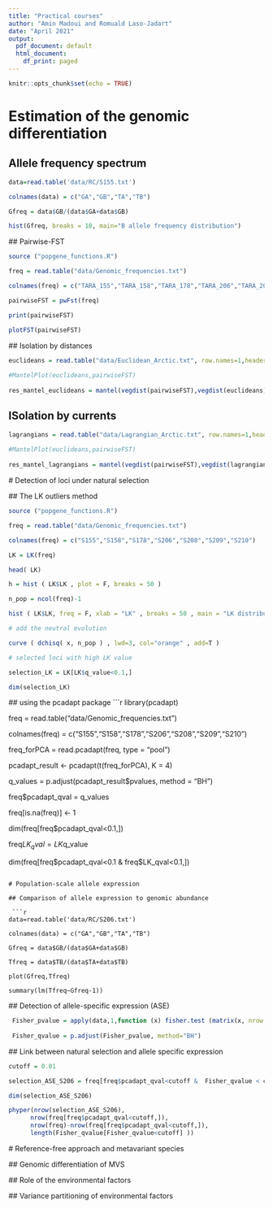 ```yaml
---
title: "Practical courses"
author: "Amin Madoui and Romuald Laso-Jadart"
date: "April 2021"
output:
  pdf_document: default
  html_document:
    df_print: paged
---
```


```r
knitr::opts_chunk$set(echo = TRUE)
```

#   Estimation of the genomic differentiation
##    Allele frequency spectrum

 ```r
 data=read.table('data/RC/S155.txt') 
 
 colnames(data) = c("GA","GB","TA","TB") 
 
 Gfreq = data$GB/(data$GA+data$GB)  
 
 hist(Gfreq, breaks = 10, main="B allele frequency distribution")  
 ```
 
 ##  Pairwise-FST
 
 ```r
source ("popgene_functions.R")  
 
freq = read.table("data/Genomic_frequencies.txt")  

colnames(freq) = c("TARA_155","TARA_158","TARA_178","TARA_206","TARA_208","TARA_209","TARA_210")  

pairwiseFST = pwFst(freq)  

print(pairwiseFST)  
 
plotFST(pairwiseFST)  
 ```
 
 ## Isolation by distances
 
```r
euclideans = read.table("data/Euclidean_Arctic.txt", row.names=1,header = TRUE)
 
#MantelPlot(euclideans,pairwiseFST)
 
res_mantel_euclideans = mantel(vegdist(pairwiseFST),vegdist(euclideans))

```

## ISolation by currents

```r
lagrangians = read.table("data/Lagrangian_Arctic.txt", row.names=1,header = TRUE)
 
#MantelPlot(euclideans,pairwiseFST)
 
res_mantel_lagrangians = mantel(vegdist(pairwiseFST),vegdist(lagrangians))

```
  
 # Detection of loci under natural selection
 
 ## The LK outliers method 
 
  ```r
source ("popgene_functions.R")  
 
freq = read.table("data/Genomic_frequencies.txt")  

colnames(freq) = c("S155","S158","S178","S206","S208","S209","S210")  

LK = LK(freq)  

head( LK)  

h = hist ( LK$LK , plot = F, breaks = 50 )  

n_pop = ncol(freq)-1  

hist ( LK$LK, freq = F, xlab = "LK" , breaks = 50 , main = "LK distribution")  

# add the neutral evolution  

curve ( dchisq( x, n_pop ) , lwd=3, col="orange" , add=T )  

# selected loci with high LK value 

selection_LK = LK[LK$q_value<0.1,]  

dim(selection_LK)  
 ```
 
 ## using the pcadapt package
 ```r
library(pcadapt)
 
freq = read.table("data/Genomic_frequencies.txt")  

colnames(freq) = c("S155","S158","S178","S206","S208","S209","S210")  

freq_forPCA = read.pcadapt(freq, type = "pool")

pcadapt_result <- pcadapt(t(freq_forPCA), K = 4)

q_values = p.adjust(pcadapt_result$pvalues, method = "BH")

freq$pcadapt_qval = q_values

freq[is.na(freq)] <- 1

dim(freq[freq$pcadapt_qval<0.1,])

freq$LK_qval = LK$q_value

dim(freq[freq$pcadapt_qval<0.1 & freq$LK_qval<0.1,])

 ```
 
 # Population-scale allele expression  
 
 ## Comparison of allele expression to genomic abundance
 
  ```r
 data=read.table('data/RC/S206.txt') 
 
 colnames(data) = c("GA","GB","TA","TB")  
 
 Gfreq = data$GB/(data$GA+data$GB)  
 
 Tfreq = data$TB/(data$TA+data$TB) 
 
 plot(Gfreq,Tfreq)  
 
 summary(lm(Tfreq~Gfreq-1))  
 ```
 
 ## Detection of allele-specific expression (ASE)
 
 ```r
  Fisher_pvalue = apply(data,1,function (x) fisher.test (matrix(x, nrow = 2))$p.value) 
  
  Fisher_qvalue = p.adjust(Fisher_pvalue, method="BH")  
 ```
 
 ## Link between natural selection and allele specific expression
 
  ```r
  cutoff = 0.01
  
  selection_ASE_S206 = freq[freq$pcadapt_qval<cutoff &  Fisher_qvalue < cutoff,]   
  
  dim(selection_ASE_S206)
  
  phyper(nrow(selection_ASE_S206),   
        nrow(freq[freq$pcadapt_qval<cutoff,]),  
        nrow(freq)-nrow(freq[freq$pcadapt_qval<cutoff,]),  
        length(Fisher_qvalue[Fisher_qvalue<cutoff] ))  
  
 ```
 
 # Reference-free approach and metavariant species
 
 ## Genomic differentiation of MVS
 
 ## Role of the environmental factors
 
 ## Variance partitioning of environmental factors



